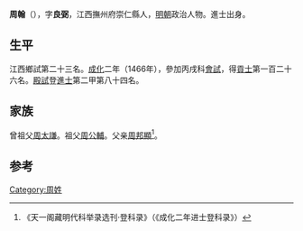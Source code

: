 {{Otheruses|other=名为周翰的其他人物|周翰}}
{{Otheruses|other=名为周良弼的其他人物|周良弼}}

'''周翰'''（{{bd|1437年||？}}），字'''良弼'''，江西撫州府崇仁縣人，[[明朝|明朝]]政治人物。進士出身。

== 生平 ==
江西鄉試第二十三名。[[成化|成化]]二年（1466年），參加丙戌科[[會試|會試]]，得[[貢士|貢士]]第一百二十六名。[[殿試|殿試]]登[[進士|進士]]第二甲第八十四名。

== 家族 ==
曾祖父[[周太謙|周太謙]]。祖父[[周公輔|周公輔]]。父亲[[周邦顯|周邦顯]]<ref>《天一阁藏明代科举录选刊·登科录》（《成化二年进士登科录》）</ref>。

==参考==
{{reflist}}

{{成化二年丙戌科殿試金榜}}

{{Authority control}}

{{DEFAULTSORT:}}
[[Category:周姓|Category:周姓]]


{{明朝人物小作品}}